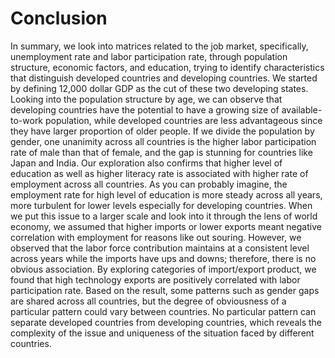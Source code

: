 # Conclusion

In summary, we look into matrices related to the job market, specifically, unemployment rate and labor participation rate, through population structure, economic factors, and education, trying to identify characteristics that distinguish developed countries and developing countries. We started by defining 12,000 dollar GDP as the cut of these two developing states. Looking into the population structure by age, we can observe that developing countries have the potential to have a growing size of available-to-work population, while developed countries are less advantageous since they have larger proportion of older people. If we divide the population by gender, one unanimity across all countries is the higher labor participation rate of male than that of female, and the gap is stunning for countries like Japan and India. Our exploration also confirms that higher level of education as well as higher literacy rate is associated with higher rate of employment across all countries. As you can probably imagine, the employment rate for high level of education is more steady across all years, more turbulent for lower levels especially for developing countries. When we put this issue to a larger scale and look into it through the lens of world economy, we assumed that higher imports or lower exports meant negative correlation with employment for reasons like out souring. However, we observed that the labor force contribution maintains at a consistent level across years while the imports have ups and downs; therefore, there is no obvious association. By exploring categories of import/export product, we found that high technology exports are positively correlated with labor participation rate. Based on the result, some patterns such as gender gaps are shared across all countries, but the degree of obviousness of a particular pattern could vary between countries. No particular pattern can separate developed countries from developing countries, which reveals the complexity of the issue and uniqueness of the situation faced by different countries. 
